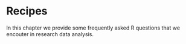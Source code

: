 # Recipes

In this chapter we provide some frequently asked R questions that we encouter in research data analysis.
